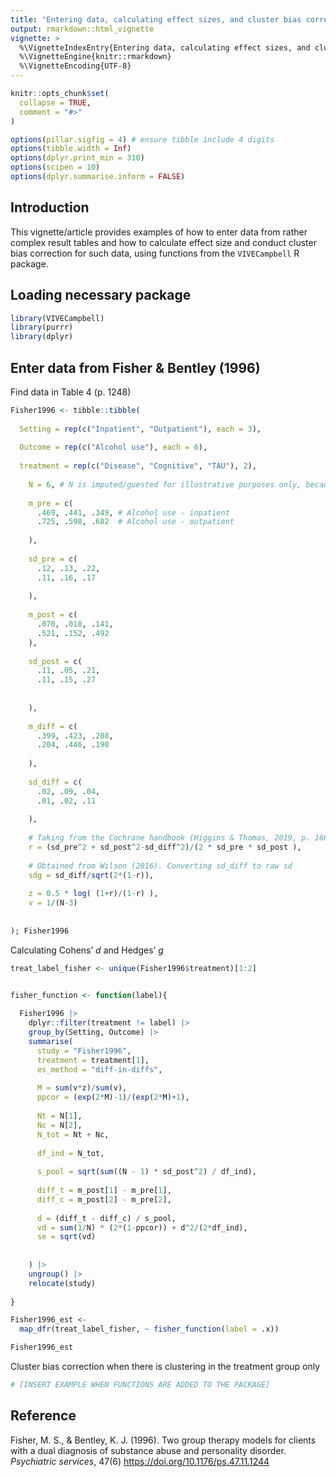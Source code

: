 ```yaml
---
title: "Entering data, calculating effect sizes, and cluster bias correction example"
output: rmarkdown::html_vignette
vignette: >
  %\VignetteIndexEntry{Entering data, calculating effect sizes, and cluster bias correction example}
  %\VignetteEngine{knitr::rmarkdown}
  %\VignetteEncoding{UTF-8}
---
```


```r
knitr::opts_chunk$set(
  collapse = TRUE,
  comment = "#>"
)

options(pillar.sigfig = 4) # ensure tibble include 4 digits
options(tibble.width = Inf)
options(dplyr.print_min = 310)
options(scipen = 10)
options(dplyr.summarise.inform = FALSE)
```

## Introduction

This vignette/article provides examples of how to enter data from rather complex result tables and how to calculate effect size and conduct cluster bias correction for such data, using functions from the `VIVECampbell` R package. 

## Loading necessary package

```r
library(VIVECampbell)
library(purrr)
library(dplyr)
```

## Enter data from Fisher & Bentley (1996)

Find data in Table 4 (p. 1248)

```r

Fisher1996 <- tibble::tibble(
  
  Setting = rep(c("Inpatient", "Outpatient"), each = 3),
  
  Outcome = rep(c("Alcohol use"), each = 6),
  
  treatment = rep(c("Disease", "Cognitive", "TAU"), 2),
  
    N = 6, # N is imputed/guested for illustrative purposes only, because we only know the total sample (N = 19).
    
    m_pre = c(
      .469, .441, .349, # Alcohol use - inpatient
      .725, .598, .682  # Alcohol use - outpatient
      
    ),
    
    sd_pre = c(
      .12, .13, .22,
      .11, .16, .17
      
    ),
    
    m_post = c(
      .070, .018, .141,
      .521, .152, .492
    ),
    
    sd_post = c(
      .11, .05, .21,
      .11, .15, .27
      
      
    ),
    
    m_diff = c(
      .399, .423, .208,
      .204, .446, .190
      
    ),
    
    sd_diff = c(
      .02, .09, .04,
      .01, .02, .11
      
    ),
    
    # Taking from the Cochrane handbook (Higgins & Thomas, 2019, p. 166)
    r = (sd_pre^2 + sd_post^2-sd_diff^2)/(2 * sd_pre * sd_post ),
    
    # Obtained from Wilson (2016). Converting sd_diff to raw sd
    sdg = sd_diff/sqrt(2*(1-r)),
    
    z = 0.5 * log( (1+r)/(1-r) ),
    v = 1/(N-3)
    
    
); Fisher1996

```

Calculating Cohens' *d* and Hedges' *g*

```r

treat_label_fisher <- unique(Fisher1996$treatment)[1:2]


fisher_function <- function(label){
  
  Fisher1996 |> 
    dplyr::filter(treatment != label) |> 
    group_by(Setting, Outcome) |> 
    summarise(
      study = "Fisher1996",
      treatment = treatment[1],
      es_method = "diff-in-diffs",
      
      M = sum(v*z)/sum(v),
      ppcor = (exp(2*M)-1)/(exp(2*M)+1),
      
      Nt = N[1],
      Nc = N[2],
      N_tot = Nt + Nc,
      
      df_ind = N_tot,
      
      s_pool = sqrt(sum((N - 1) * sd_post^2) / df_ind),
      
      diff_t = m_post[1] - m_pre[1],
      diff_c = m_post[2] - m_pre[2],
      
      d = (diff_t - diff_c) / s_pool,
      vd = sum(1/N) * (2*(1-ppcor)) + d^2/(2*df_ind),
      se = sqrt(vd)
      
      
    ) |> 
    ungroup() |> 
    relocate(study)
  
}

Fisher1996_est <- 
  map_dfr(treat_label_fisher, ~ fisher_function(label = .x))

Fisher1996_est
```

Cluster bias correction when there is clustering in the treatment group only

```r

# [INSERT EXAMPLE WHEN FUNCTIONS ARE ADDED TO THE PACKAGE]

```

## Reference 

Fisher, M. S., & Bentley, K. J. (1996). Two group therapy models for clients with a dual diagnosis of substance abuse and personality disorder. *Psychiatric services*, 47(6) <https://doi.org/10.1176/ps.47.11.1244>

